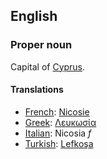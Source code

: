 ==English==

===Proper noun===

Capital of [[Cyprus]].

====Translations====

*[[French]]: [[Nicosie]]
*[[Greek]]: [[Λευκωσία]]
*[[Italian]]: Nicosia ''f''
*[[Turkish]]: [[Lefkoşa]]